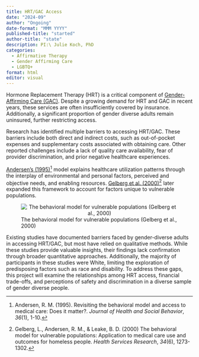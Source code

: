 ```yaml
---
title: HRT/GAC Access
date: "2024-09"
author: "Ongoing"
date-format: "MMM YYYY"
published-title: "started"
author-title: "state"
description: PI:\ Julie Koch, PhD
categories:
  - Affirmative Therapy
  - Gender Affirming Care
  - LGBTQ+
format: html
editor: visual
---
```


Hormone Replacement Therapy (HRT) is a critical component of [Gender-Affirming Care (GAC)](https://opa.hhs.gov/sites/default/files/2022-03/gender-affirming-care-young-people-march-2022.pdf). Despite a growing demand for HRT and GAC in recent years, these services are often insufficiently covered by insurance. Additionally, a significant proportion of gender diverse adults remain uninsured, further restricting access.

Research has identified multiple barriers to accessing HRT/GAC. These barriers include both direct and indirect costs, such as out-of-pocket expenses and supplementary costs associated with obtaining care. Other reported challenges include a lack of quality care availability, fear of provider discrimination, and prior negative healthcare experiences.

[Andersen's (1995)](https://www.jstor.org/stable/2137284)[^1] model explains healthcare utilization patterns through the interplay of environmental and personal factors, perceived and objective needs, and enabling resources. [Gelberg et al. (2000)](https://pmc.ncbi.nlm.nih.gov/articles/PMC1089079/)[^2] later expanded this framework to account for factors unique to vulnerable populations.

[^1]: Andersen, R. M. (1995). Revisiting the behavioral model and access to medical care: Does it matter?. *Journal of Health and Social Behavior*, *36*(1), 1-10.

[^2]: Gelberg, L., Andersen, R. M., & Leake, B. D. (2000) The behavioral model for vulnerable populations: Application to medical care use and outcomes for homeless people. *Health Services Research*, *34*(6), 1273-1302.

![The behavioral model for vulnerable populations (Gelberg et al., 2000)](andersen.png){style="text-align: center"}

Existing studies have documented barriers faced by gender-diverse adults in accessing HRT/GAC, but most have relied on qualitative methods. While these studies provide valuable insights, their findings lack confirmation through broader quantitative approaches. Additionally, the majority of participants in these studies were White, limiting the exploration of predisposing factors such as race and disability. To address these gaps, this project will examine the relationships among HRT access, financial trade-offs, and perceptions of safety and discrimination in a diverse sample of gender diverse people.
